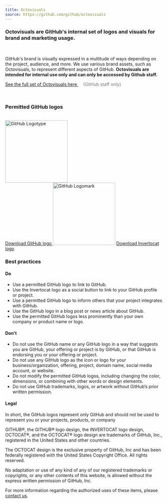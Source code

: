 ```yaml
---
title: Octovisuals
source: https://github.com/github/octovisuals
---
```



### Octovisuals are GitHub's internal set of logos and visuals for brand and marketing usage.

<br />

GitHub's brand is visually expressed in a multitude of ways depending on the project, audience, and more. We use various brand assets, such as Octovisuals, to represent different aspects of GitHub. **Octovisuals are intended for internal use only and can only be accessed by Github staff.**

<p>
  <a href="https://octovisuals.github.com/" target="_blank">
    See the full set of Octovisuals here
  </a>
  &nbsp;
  <LinkExternalIcon size={16} fill="#0969da" />
  &nbsp;&nbsp;<span style="color:#6E7781">(GitHub staff only)</span>
</p>

<br />

### Permitted GitHub logos

<br />

<Box className="octovisual_assets">
  <Box
    sx={{
      margin: '0px 24px 32px 0px',
      border: '1px solid #d0d7de',
      borderTopRightRadius: '3px',
      borderTopLeftRadius: '3px',
      borderBottomRightRadius: '6px',
      borderBottomLeftRadius: '6px',
      display: 'flex',
      justifyContent: 'center',
      alignItems: 'center',
      flexDirection: 'column',
    }}
  >
    <div
      style={{
        height: 200,
        display: 'flex',
        alignItems: 'center',
      }}
    >
      <img
        width="200"
        height="52"
        src="https://github.githubassets.com/images/modules/logos_page/GitHub-Logo.png"
        alt="GitHub Logotype"
        style="height: auto"
      />
    </div>
    <a
      style={{
        borderTop: '1px solid #d0d7de',
        backgroundColor: '#f6f8fa',
        padding: '16px',
        width: '100%',
        textAlign: 'center',
        textDecoration: 'none',
      }}
      href="https://github-media-downloads.s3.amazonaws.com/GitHub-Logos.zip"
    >
      <DownloadIcon size={16} fill="rgb(87,96,106)" /> Download GitHub logo
    </a>
  </Box>
  <Box
    sx={{
      margin: '0px 24px 32px 24px',
      border: '1px solid #d0d7de',
      borderTopRightRadius: '3px',
      borderTopLeftRadius: '3px',
      borderBottomRightRadius: '6px',
      borderBottomLeftRadius: '6px',
      display: 'flex',
      justifyContent: 'center',
      alignItems: 'center',
      flexDirection: 'column',
    }}
  >
    <img
      width="200"
      height="200"
      src="https://github.githubassets.com/images/modules/logos_page/GitHub-Mark.png"
      alt="GitHub Logomark"
      style="height: auto"
    />
    <a
      style={{
        borderTop: '1px solid #d0d7de',
        backgroundColor: '#f6f8fa',
        padding: '16px',
        width: '100%',
        textAlign: 'center',
        textDecoration: 'none',
      }}
      href="https://github.githubassets.com/images/modules/logos_page/github-mark.zip"
    >
      <DownloadIcon size={16} fill="rgb(87,96,106)" /> Download Invertocat logo
    </a>
  </Box>
</Box>

### Best practices

#### Do

- Use a permitted GitHub logo to link to GitHub.
- Use the Invertocat logo as a social button to link to your GitHub profile or project.
- Use a permitted GitHub logo to inform others that your project integrates with GitHub.
- Use the GitHub logo in a blog post or news article about GitHub.
- Use the permitted GitHub logos less prominently than your own company or product name or logo.

#### Don't

- Do not use the GitHub name or any GitHub logo in a way that suggests you are GitHub, your offering or project is by GitHub, or that GitHub is endorsing you or your offering or project.
- Do not use any GitHub logo as the icon or logo for your business/organization, offering, project, domain name, social media account, or website.
- Do not modify the permitted GitHub logos, including changing the color, dimensions, or combining with other words or design elements.
- Do not use GitHub trademarks, logos, or artwork without GitHub’s prior written permission.

#### Legal

In short, the GitHub logos represent only GitHub and should not be used to represent you or your projects, products, or company

GITHUB®, the GITHUB® logo design, the INVERTOCAT logo design, OCTOCAT®, and the OCTOCAT® logo design are trademarks of GitHub, Inc., registered in the United States and other countries.

The OCTOCAT design is the exclusive property of GitHub, Inc and has been federally registered with the United States Copyright Office. All rights reserved.

No adaptation or use of any kind of any of our registered trademarks or copyrights, or any other contents of this website, is allowed without the express written permission of GitHub, Inc.

For more information regarding the authorized uses of these items, please [contact us](https://support.github.com/?tags=dotcom-direct).
